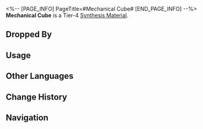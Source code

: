 <%-- [PAGE_INFO]
PageTitle=#Mechanical Cube#
[END_PAGE_INFO] --%>
{{Item Infobox
|id          = 183006
|image       = Item Mechanical Cube.png
|type        = Synthesis Material
|invCategory = Other Materials
|rarity      = 4
|effect      = Tier 4 Synthesis Material
|description = According to legend, this is the heart of a prominent Intellitron leader, containing the Ultimate Source Code, the essence of all inorganic life. Scholars at the Intelligentsia Guild believe that this code holds the key to unraveling the mysteries of inorganic life.
|source1     = [[The Reverie Hotel: Dreamjolt Troupe's Mr. Domescreen or other enemies]]
|source2     = [[Ferdinand]]
}}
{{Description|''"It may also be the pathway for demons to return to the mortal world."''}}
'''Mechanical Cube''' is a Tier-4 [[Synthesis Material]].

==Dropped By==
{{Dropped By}}

==Usage==
{{Craft Usage}}

==Other Languages==
{{Other Languages
|en   = Mechanical Cube
|zhs  = 机械立方
|zht  = 機械立方
|ja   = メカキューブ
|ko   = 기계 큐브
|es   = Cubo mecánico
|fr   = Cube mécanique
|ru   = Механический куб
|th   = Mechanical Cube
|vi   = Khối Lập Phương Cơ Giáp
|de   = Mechanischer Würfel
|id   = Mechanical Cube
|pt   = Cubo Mecânico
}}

==Change History==
{{Change History|2.0}}

==Navigation==
{{Synthesis Material Navbox}}